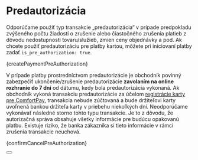 
# Predautorizácia

Odporúčame použiť typ transakcie „predautorizácia“ v prípade predpokladu zvýšeného počtu žiadostí o zrušenie alebo čiastočného zrušenia platieb z dôvodu nedostupnosti tovaru/služieb, zmien ceny objednávky a pod.
Ak chcete použiť predautorizáciu pre platby kartou, môžete pri iniciovaní platby zadať `is_pre_authorization: true`.


<CodeBlock language="jsx">{createPaymentPreAuthorization}</CodeBlock>

V prípade platby prostredníctvom predautorizácie je obchodník povinný zabezpečiť ukončenie/zrušenie predautorizácie **zavolaním na online rozhranie do 7 dní** od dátumu, kedy bola predautorizácia vykonaná.
Ak obchodník vykoná transakciu predautorizácie za účelom [registrácie karty pre ComfortPay](/docs/libraries/node/v1.0.0/save_card), transakcia nebude zúčtovaná a bude držiteľovi karty uvoľnená bankou držiteľa karty v priebehu niekoľkých dní.
Neodporúčame vykonávať následné storno tohto typu transakcie. Je to z dôvodu, že autorizačná správa obsahuje všetky informácie pre budúcu opakovanú platbu.
Existuje riziko, že banka zákazníka si tieto informácie v rámci zrušenia transakcie neuchová.



<CodeBlock language="jsx">{confirmCancelPreAuthorization}</CodeBlock>




<Button label="Prejsť na kompletnú API príručku" link="/docs/api/cancel-payment-intent"/>